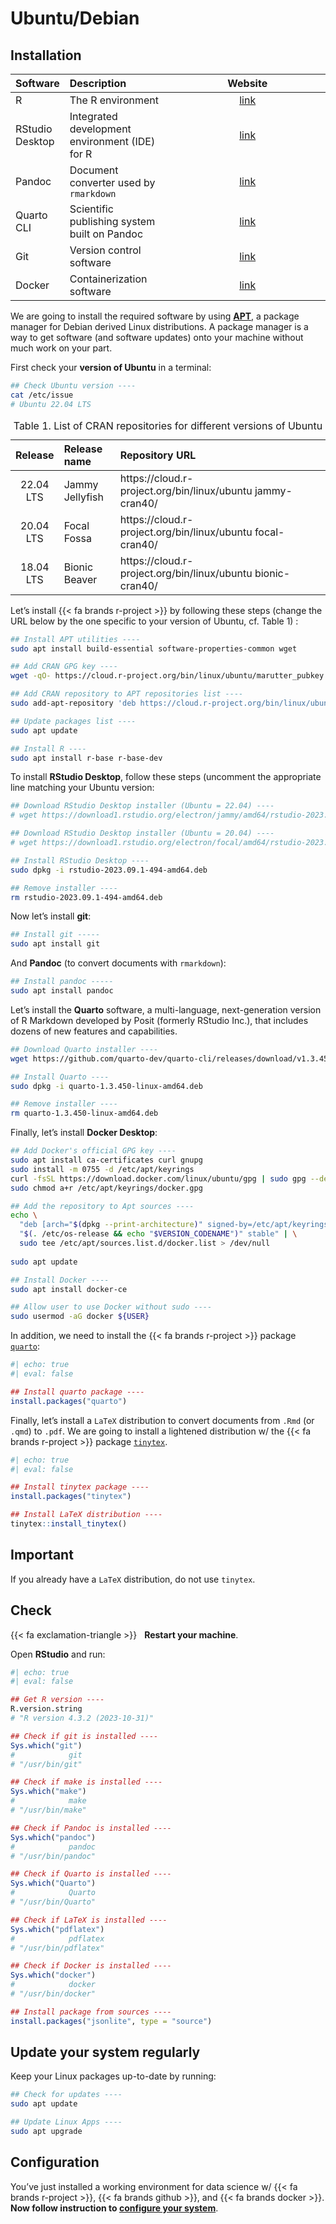 # Ubuntu/Debian {.unnumbered}

## Installation

| Software        | Description                                    | Website                                                                    |
| :-------------- | :--------------------------------------------- | :------------------------------------------------------------------------: |
| R               | The R environment                              | [link](https://cran.r-project.org/)                                        |
| RStudio Desktop | Integrated development environment (IDE) for R | [link](https://posit.co/download/rstudio-desktop/)                         |
| Pandoc          | Document converter used by `rmarkdown`         | [link](https://pandoc.org/)                                                |
| Quarto CLI      | Scientific publishing system built on Pandoc   | [link](https://quarto.org/)                                                |
| Git             | Version control software                       | [link](https://git-scm.com/)                                               |
| Docker          | Containerization software                      | [link](https://docs.docker.com/desktop/)                                   |


We are going to install the required software by using 
[**APT**](https://en.wikipedia.org/wiki/APT_(software)), a package manager for 
Debian derived Linux distributions. A package manager is a way to get software 
(and software updates) onto your machine without much work on your part.

First check your **version of Ubuntu** in a terminal:


```sh
## Check Ubuntu version ----
cat /etc/issue
# Ubuntu 22.04 LTS
```


| Release   | Release name    | Repository URL                                               |
|:---------:|:----------------|:-------------------------------------------------------------|
| 22.04 LTS | Jammy Jellyfish | https://cloud.r-project.org/bin/linux/ubuntu jammy-cran40/   |
| 20.04 LTS | Focal Fossa     | https://cloud.r-project.org/bin/linux/ubuntu focal-cran40/   |
| 18.04 LTS | Bionic Beaver   | https://cloud.r-project.org/bin/linux/ubuntu bionic-cran40/  |
: Table 1. List of CRAN repositories for different versions of Ubuntu


Let's install {{< fa brands r-project >}} by following these steps 
(change the URL below by the one specific to your version of Ubuntu, cf. Table 1) :

```sh
## Install APT utilities ----
sudo apt install build-essential software-properties-common wget

## Add CRAN GPG key ----
wget -qO- https://cloud.r-project.org/bin/linux/ubuntu/marutter_pubkey.asc | sudo tee -a /etc/apt/trusted.gpg.d/cran_ubuntu_key.asc

## Add CRAN repository to APT repositories list ----
sudo add-apt-repository 'deb https://cloud.r-project.org/bin/linux/ubuntu jammy-cran40/'

## Update packages list ----
sudo apt update

## Install R ----
sudo apt install r-base r-base-dev
```


To install **RStudio Desktop**, follow these steps 
(uncomment the appropriate line matching your Ubuntu version:


```sh
## Download RStudio Desktop installer (Ubuntu = 22.04) ----
# wget https://download1.rstudio.org/electron/jammy/amd64/rstudio-2023.09.1-494-amd64.deb

## Download RStudio Desktop installer (Ubuntu = 20.04) ----
# wget https://download1.rstudio.org/electron/focal/amd64/rstudio-2023.09.1-494-amd64.deb

## Install RStudio Desktop ----
sudo dpkg -i rstudio-2023.09.1-494-amd64.deb

## Remove installer ----
rm rstudio-2023.09.1-494-amd64.deb
```

Now let's install **git**:

```sh
## Install git -----
sudo apt install git
```

And **Pandoc** (to convert documents with `rmarkdown`):

```sh
## Install pandoc -----
sudo apt install pandoc
```


Let's install the **Quarto** software, a multi-language, 
next-generation version of R Markdown developed by Posit (formerly RStudio Inc.), that 
includes dozens of new features and capabilities.


```sh
## Download Quarto installer ----
wget https://github.com/quarto-dev/quarto-cli/releases/download/v1.3.450/quarto-1.3.450-linux-amd64.deb

## Install Quarto ----
sudo dpkg -i quarto-1.3.450-linux-amd64.deb

## Remove installer ----
rm quarto-1.3.450-linux-amd64.deb
```

Finally, let's install **Docker Desktop**:

```sh
## Add Docker's official GPG key ----
sudo apt install ca-certificates curl gnupg
sudo install -m 0755 -d /etc/apt/keyrings
curl -fsSL https://download.docker.com/linux/ubuntu/gpg | sudo gpg --dearmor -o /etc/apt/keyrings/docker.gpg
sudo chmod a+r /etc/apt/keyrings/docker.gpg

## Add the repository to Apt sources ----
echo \
  "deb [arch="$(dpkg --print-architecture)" signed-by=/etc/apt/keyrings/docker.gpg] https://download.docker.com/linux/ubuntu \
  "$(. /etc/os-release && echo "$VERSION_CODENAME")" stable" | \
  sudo tee /etc/apt/sources.list.d/docker.list > /dev/null
  
sudo apt update

## Install Docker ----
sudo apt install docker-ce

## Allow user to use Docker without sudo ----
sudo usermod -aG docker ${USER}
```

In addition, we need to install the {{< fa brands r-project >}} package 
[`quarto`](https://quarto-dev.github.io/quarto-r/):

```r
#| echo: true
#| eval: false

## Install quarto package ----
install.packages("quarto")
```


Finally, let's install a `LaTeX` distribution to convert documents from `.Rmd` 
(or `.qmd`) to `.pdf`. 
We are going to install a lightened distribution w/ the {{< fa brands r-project >}}
package [`tinytex`](https://yihui.org/tinytex/).


```r
#| echo: true
#| eval: false

## Install tinytex package ----
install.packages("tinytex")

## Install LaTeX distribution ----
tinytex::install_tinytex()
```


::: {.callout-important}
## Important

If you already have a `LaTeX` distribution, do not use `tinytex`.
:::





## Check

{{< fa exclamation-triangle >}} &nbsp; **Restart your machine**.

Open **RStudio** and run:

```r
#| echo: true
#| eval: false

## Get R version ----
R.version.string
# "R version 4.3.2 (2023-10-31)"

## Check if git is installed ----
Sys.which("git")
#            git
# "/usr/bin/git"

## Check if make is installed ----
Sys.which("make")
#            make 
# "/usr/bin/make"

## Check if Pandoc is installed ----
Sys.which("pandoc")
#            pandoc 
# "/usr/bin/pandoc"

## Check if Quarto is installed ----
Sys.which("Quarto")
#            Quarto 
# "/usr/bin/Quarto"

## Check if LaTeX is installed ----
Sys.which("pdflatex")
#            pdflatex 
# "/usr/bin/pdflatex" 

## Check if Docker is installed ----
Sys.which("docker")
#            docker 
# "/usr/bin/docker" 

## Install package from sources ----
install.packages("jsonlite", type = "source")
```




::: {.callout-note}
## Update your system regularly

Keep your Linux packages up-to-date by running:

```sh
## Check for updates ----
sudo apt update

## Update Linux Apps ----
sudo apt upgrade
```
:::



## Configuration

You've just installed a working environment for data science w/ 
{{< fa brands r-project >}}, {{< fa brands github >}}, and {{< fa brands docker >}}.
<br/>
**Now follow instruction to [configure your system](rstudio.html)**.
